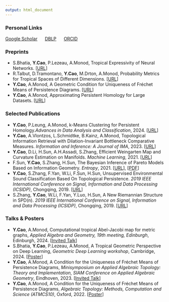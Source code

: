 ```yaml
---
output: html_document
---
```


### Personal Links

[Google Scholar](https://scholar.google.com/citations?user=JlKKsdAAAAAJ&hl=en) &nbsp;&nbsp;&nbsp;&nbsp; [DBLP](https://dblp.org/pid/241/9884.html) &nbsp;&nbsp;&nbsp;&nbsp; [ORCID](https://orcid.org/0000-0001-8856-2902)

### Preprints

- S.Bhatia, **Y.Cao**, P.Lezeau, A.Monod, Tropical Expressivity of Neural Networks. [[URL](https://arxiv.org/abs/2405.20174)]
- R.Talbut, D.Tramontano, **Y.Cao**, M.Drton, A.Monod, Probability Metrics for Tropical Spaces of Different Dimensions. [[URL](https://arxiv.org/abs/2307.02846)]
- **Y.Cao**, A.Monod, A Geometric Condition for Uniqueness of Fréchet Means of Persistence Diagrams. [[URL](https://arxiv.org/abs/2207.03943)]
- **Y.Cao**, A.Monod, Approximating Persistent Homology for Large Datasets. [[URL](https://arxiv.org/abs/2204.09155)]


### Selected Publications 

- **Y.Cao**, P.Leung, A.Monod, k-Means Clustering for Persistent Homology.*Advances in Data Analysis and Classification*, 2024. [[URL](https://link.springer.com/article/10.1007/s11634-023-00578-y)]
- **Y.Cao**, A.Vlontzos, L.Schmidtke, B.Kainz, A.Monod, Topological Information Retrieval with Dilation-Invariant Bottleneck Comparative Measures. *Information and Inference: A Journal of IMA*, 2023. [[URL](https://academic.oup.com/imaiai/article/12/3/iaad022/7217093)]
- **Y.Cao**, D.Li, H.Sun, A.H.Assadi, S.Zhang, Efficient Weingarten Map and Curvature Estimation on Manifolds. *Machine Learning*, 2021. [[URL](https://link.springer.com/article/10.1007%2Fs10994-021-05953-4)]
- F.Sun, **Y.Cao**, S.Zhang, H.Sun, The Bayesian Inference of Pareto Models Based on Information Geometry. *Entropy*, 2021. [[URL](https://www.mdpi.com/1099-4300/23/1/45)], [[PDF](/papers-and-ppts/entropy-sun.pdf)] 
- **Y.Cao**, S.Zhang, F.Yan, W.Li, F.Sun, H.Sun, Unsupervised Environmental Sound Classification Based On Topological Persistence. *2019 IEEE International Conference on Signal, Information and Data Processing (ICSIDP)*, Chongqing, 2019. [[URL](https://ieeexplore.ieee.org/document/9173135)]
- S.Zhang, **Y.Cao**, W.Li, F.Yan, Y.Luo, H.Sun, A New Riemannian Structure in SPD(n). *2019 IEEE International Conference on Signal, Information and Data Processing (ICSIDP)*, Chongqing, 2019. [[URL](https://ieeexplore.ieee.org/document/9173017)]



### Talks & Posters
- **Y.Cao**, A.Monod, Computational tropical Abel-Jacobi map for metric graphs, *Applied Algebra and Geometry, 19th meeting, Edinburgh*, Edinburgh, 2024. [[Invited Talk](https://sites.google.com/view/appliedalgebraandgeometry/home/19th-meeting-edinburgh?authuser=0)] 
- S.Bhatia, **Y.Cao**, P.Lezeau, A.Monod, A Tropical Geometric Perspective on Deep Learning, *Geometric Deep Learning workshop*, Cambridge, 2024. [[Poster](/papers-and-ppts/TropicalNN-Poster.pdf)]
- **Y.Cao**, A.Monod, A Condition for the Uniqueness of Fréchet Means of Persistence Diagrams, *Minisymposium on Applied Algebraic Topology: Theory and Implementation, SIAM Conference on Applied Algebraic Geometry*, Eindhoven, 2023. [[Invited Talk]()]
- **Y.Cao**, A.Monod, A Condition for the Uniqueness of Fréchet Means of Persistence Diagrams, *Algebraic Topology: Methods, Computation and Science (ATMCS10)*, Oxford, 2022. [[Poster](/papers-and-ppts/ATMCS10.pdf)]



